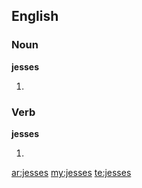 ==English==

===Noun===
'''jesses'''

# {{plural of|[[jess]]}}

===Verb===
'''jesses'''

# {{third-person singular of|[[jess]]}}

[[ar:jesses]]
[[my:jesses]]
[[te:jesses]]